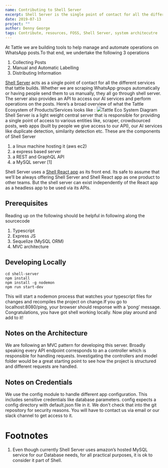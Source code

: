 ```yaml
---
name: Contributing to Shell Server
excerpt: Shell Server is the single point of contact for all the different services that tattle builds. This blog post describes the system architecture and lists resources helpful to anyone looking to contribute to the Shell Server. 
date: 2019-07-13
project: ""
author: Denny George
tags: Contribute, resources, FOSS, Shell Server, system architecutre
---
```


At Tattle we are building tools to help manage and automate operations on WhatsApp posts.To that end, we undertake the following 3 operations

1. Collecting Posts
2. Manual and Automatic Labelling
3. Distributing Information

[Shell Server](https://github.com/tattle-made/shell-server) acts as a single point of contact for all the different services that tattle builds. Whether we are scraping WhatsApp groups automatically or having people send them to us manually, they all go through shell server. The server also provides an API to access our AI services and perform operations on the posts. Here’s a broad overview of what the Tattle Ecosystem of Products/Services looks like :
![](../images/backend-architecture.png)Tattle Eco System Diagram
Shell Server is a light weight central server that is responsible for providing a single point of access to various entities like, scraper, crowdsourced posts, web apps (built by people we give access to our API), our AI services like duplicate detection, similarity detection etc. These are the components of Shell Server

1. a linux machine hosting it (aws ec2)
2. a express based server
3. a REST and GraphQL API
4. a MySQL server [1]

Shell Server uses a [Shell React app](https://github.com/tattle-made/shell) as its front end. Its safe to assume that we’ll be always offering Shell Server and Shell React app as one product to other teams. But the shell server can exist independently of the React app as a headless app to be used via its APIs.

## Prerequisites

Reading up on the following should be helpful in following along the sourcecode

1. Typescript
2. Express JS
3. Sequelize (MySQL ORM)
4. MVC architecture

## Developing Locally

    cd shell-server
    npm install
    npm install -g nodemon
    npm run start-dev

This will start a nodemon process that watches your typescript files for changes and recompiles the project on change.If you go to localhost:8080/ping, your browser should response with a ‘pong’ message. Congratulations, you have got shell working locally. Now play around and add to it!

## Notes on the Architecture

We are following an MVC pattern for developing this server. Broadly speaking every API endpoint corresponds to an a controller which is responsible for handling requests. Investigating the controllers and model folder would be a great starting point to see how the project is structured and different requests are handled.

## Notes on Credentials

We use the config module to handle different app configuration. This includes sensitive credentials like database parameters. config expects a config directory with default.json file in it. We don't check that into the git repository for security reasons. You will have to contact us via email or our slack channel to get access to it.

# Footnotes

1. Even though currently Shell Server uses amazon’s hosted MySQL service for our Database needs, for all practical purposes, it is ok to consider it part of Shell.
